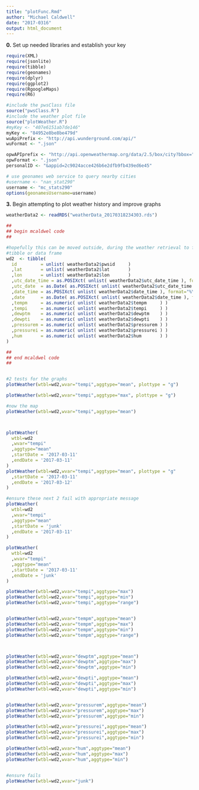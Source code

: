 ```yaml
---
title: "plotFunc.Rmd"
author: "Michael Caldwell"
date: "2017-0316"
output: html_document
---
```



__0.__ Set up needed libraries and establish your key
```r

require(XML)
require(jsonlite)
require(tibble)
require(geonames)
require(dplyr)
require(ggplot2)
require(RgoogleMaps)
require(R6)

#include the pwsClass file
source("pwsClass.R")
#include the weather plot file
source("plotWeather.R")
#myKey <- "407e6151ab7de146"
myKey <- "84952e8be8be479d"
wuApiPrefix <- "http://api.wunderground.com/api/"
wuFormat <- ".json"

opwAPIprefix <- "http://api.openweathermap.org/data/2.5/box/city?bbox="
opwFormat <- ".json"
personalID <- "&appid=2c9024acce426b6e2dfb9fb439ed6e45"

# use geonames web service to query nearby cities
#username <- "nan_stat290"
username <- "mc_stats290"
options(geonamesUsername=username)

```


__3.__ Begin attempting to plot weather history and improve graphs
```r

weatherData2 <- readRDS("weatherData_20170318234303.rds")

##
## begin mcaldwel code
##

#hopefully this can be moved outside, during the weather retrieval to format it into a
#tibble or data frame
wd2  <- tibble(
  id         = unlist( weatherData2$pwsid     )
  ,lat       = unlist( weatherData2$lat       )
  ,lon       = unlist( weatherData2$lon       )
  ,utc_date_time = as.POSIXct( unlist( weatherData2$utc_date_time ), format="%Y-%m-%d-%H-%M" )
  ,utc_date  = as.Date( as.POSIXct( unlist( weatherData2$utc_date_time ), format="%Y-%m-%d-%H-%M" ) )
  ,date_time = as.POSIXct( unlist( weatherData2$date_time ), format="%Y-%m-%d-%H-%M" )
  ,date      = as.Date( as.POSIXct( unlist( weatherData2$date_time ), format="%Y-%m-%d-%H-%M" ) )
  ,tempm     = as.numeric( unlist( weatherData2$tempm     ) )
  ,tempi     = as.numeric( unlist( weatherData2$tempi     ) )
  ,dewptm    = as.numeric( unlist( weatherData2$dewptm    ) )
  ,dewpti    = as.numeric( unlist( weatherData2$dewpti    ) )
  ,pressurem = as.numeric( unlist( weatherData2$pressurem ) )
  ,pressurei = as.numeric( unlist( weatherData2$pressurei ) )
  ,hum       = as.numeric( unlist( weatherData2$hum       ) )
)

##
## end mcaldwel code
##


#2 tests for the graphs
plotWeather(wtbl=wd2,wvar="tempi",aggtype="mean", plottype = "g")

plotWeather(wtbl=wd2,wvar="tempi",aggtype="max", plottype = "g")

#now the map
plotWeather(wtbl=wd2,wvar="tempi",aggtype="mean")



plotWeather(
  wtbl=wd2
  ,wvar="tempi"
  ,aggtype="mean"
  ,startDate = '2017-03-11'
  ,endDate = '2017-03-11'
)
plotWeather(wtbl=wd2,wvar="tempi",aggtype="mean", plottype = "g"
  ,startDate = '2017-03-11'
  ,endDate = '2017-03-12'
)

#ensure these next 2 fail with appropriate message
plotWeather(
  wtbl=wd2
  ,wvar="tempi"
  ,aggtype="mean"
  ,startDate = 'junk'
  ,endDate = '2017-03-11'
)

plotWeather(
  wtbl=wd2
  ,wvar="tempi"
  ,aggtype="mean"
  ,startDate = '2017-03-11'
  ,endDate = 'junk'
)

plotWeather(wtbl=wd2,wvar="tempi",aggtype="max")
plotWeather(wtbl=wd2,wvar="tempi",aggtype="min")
plotWeather(wtbl=wd2,wvar="tempi",aggtype="range")


plotWeather(wtbl=wd2,wvar="tempm",aggtype="mean")
plotWeather(wtbl=wd2,wvar="tempm",aggtype="max")
plotWeather(wtbl=wd2,wvar="tempm",aggtype="min")
plotWeather(wtbl=wd2,wvar="tempm",aggtype="range")



plotWeather(wtbl=wd2,wvar="dewptm",aggtype="mean")
plotWeather(wtbl=wd2,wvar="dewptm",aggtype="max")
plotWeather(wtbl=wd2,wvar="dewptm",aggtype="min")

plotWeather(wtbl=wd2,wvar="dewpti",aggtype="mean")
plotWeather(wtbl=wd2,wvar="dewpti",aggtype="max")
plotWeather(wtbl=wd2,wvar="dewpti",aggtype="min")


plotWeather(wtbl=wd2,wvar="pressurem",aggtype="mean")
plotWeather(wtbl=wd2,wvar="pressurem",aggtype="max")
plotWeather(wtbl=wd2,wvar="pressurem",aggtype="min")

plotWeather(wtbl=wd2,wvar="pressurei",aggtype="mean")
plotWeather(wtbl=wd2,wvar="pressurei",aggtype="max")
plotWeather(wtbl=wd2,wvar="pressurei",aggtype="min")

plotWeather(wtbl=wd2,wvar="hum",aggtype="mean")
plotWeather(wtbl=wd2,wvar="hum",aggtype="max")
plotWeather(wtbl=wd2,wvar="hum",aggtype="min")


#ensure fails
plotWeather(wtbl=wd2,wvar="junk")



```



